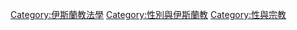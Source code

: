 [[Category:伊斯蘭教法學|Category:伊斯蘭教法學]]
[[Category:性別與伊斯蘭教|Category:性別與伊斯蘭教]]
[[Category:性與宗教|Category:性與宗教]]